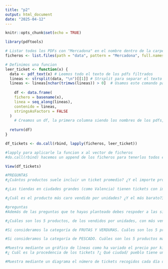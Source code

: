 ```yaml
---
title: "p2"
output: html_document
date: "2025-04-12"
---
```


```r
knitr::opts_chunk$set(echo = TRUE)
```

```r
library(pdftools)

# Listar todos los PDFs con "Mercadona" en el nombre dentro de la carpeta 'data', así mismo, devuelve un vector con las rutas completas de archivos que cumplen las condiciones de filtrado.
ficheros <- list.files(path = "data", pattern = "Mercadona", full.names = TRUE)

# Definimos una funcion
leer_ticket <- function(x) {
  data <- pdf_text(x) # Leemos todo el texto de los pdfs filtrados
  lineas <- strsplit(data, "\n")[[1]] # Strsplit para separar el texto en lineas
  lineas <- lineas[nchar(trimws(lineas)) > 0]  # Usamos este comando para hacer que las lineas que no contengan caracteres se eliminen. Trimws quita los espacios en blanco al inicio y final de cada linea, posteriormente hacemos la comprobacion de caracteres restantes con nchar, si el valor es > 0, se seleccionan, si no tienen al menos un caracter; se omiten.
  
    df <- data.frame(
    fichero = basename(x),
    linea = seq_along(lineas),
    contenido = lineas,
    stringsAsFactors = FALSE
  )
    # Creamos un df, la primera columna siendo los nombres de los pdfs, la segunda siendo el numero de linea (seq_along) y la tercera siendo el contenido de cada una de las lineas leidas.
  
  return(df)
}

df_tickets <- do.call(rbind, lapply(ficheros, leer_ticket))

#lapply para aplicarle la funcion x al vector de ficheros
#do.call(rbind) hacemos un append de los ficheros para tenerlos todos en un mismo df

View(df_tickets)


```


```r
#PREGUNTAS
#¿Cuántos productos suele incluir un ticket promedio? ¿Y el importe promedio por ticket?

#¿Las tiendas en ciudades grandes (como Valencia) tienen tickets con importes más altos que las de pueblos pequeños?

#¿Cuál es el producto más caro vendido por unidades? ¿Y el más barato?3333
```


```r
#preguntas
#Además de las preguntas que te hayas planteado debes respoder a las siguientes:

#¿Cuáles son los 5 productos, de los vendidos por unidades, con más ventas ? ¿Cuántas unidades de cada uno se han vendido ?

#Si consideramos la categoría de FRUTAS Y VERDURAS. Cuáles son los 5 productos más vendidos ? ¿Cuántos kilos se han vendido de cada uno de estos productos ?

#Si consideramos la categoría de PESCADO. Cuáles son los 5 productos más vendidos ? ¿Cuántos kilos se han vendido de cada uno de estos productos ?

#Muestra mediante un gráfico de líneas como ha variado el precio por kilo de las bananas y los plátanos en los tickets disponibles, a lo largo del tiempo.
#¿ Cuál es la procedencia de los tickets ?¿ Qué ciudad/ pueblo tiene un mayor número de tickets ?

#Muestra mediante un diagrama el número de tickets recogidos cada día de las semana. ¿Si tuvieses que cerrar un día entre semana qué día lo harías ?*
```

